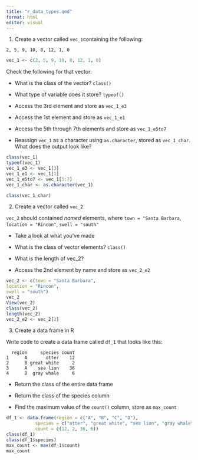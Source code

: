 ```yaml
---
title: "r_data_types.qmd"
format: html
editor: visual
---
```


1.  Create a vector called `vec_1`containing the following:

```         
2, 5, 9, 10, 8, 12, 1, 0
```

```r
vec_1 <- c(2, 5, 9, 10, 8, 12, 1, 0)

```

Check the following for that vector:

-   What is the class of the vector? `class()`

-   What type of variable does it store? `typeof()`

-   Access the 3rd element and store as `vec_1_e3`

-   Access the 1st element and store as `vec_1_e1`

-   Access the 5th through 7th elements and store as `vec_1_e5to7`

-   Reassign `vec_1` as a character using `as.character`, stored as `vec_1_char`. What does the output look like?

```r
class(vec_1)
typeof(vec_1)
vec_1_e3 <- vec_1[3]
vec_1_e1 <- vec_1[1]
vec_1_e5to7 <- vec_1[5:7]
vec_1_char <- as.character(vec_1)

class(vec_1_char)
```

2.  Create a vector called `vec_2`

`vec_2` should contained *named* elements, where `town = "Santa Barbara`, `location = "Rincon"`, `swell = "south"`

-   Take a look at what you’ve made

-   What is the class of vector elements? `class()`

-   What is the length of vec_2?

-   Access the 2nd element by name and store as `vec_2_e2`

```r
vec_2 <- c(town = "Santa Barbara", 
location = "Rincon", 
swell = "south")
vec_2
View(vec_2)
class(vec_2)
length(vec_2)
vec_2_e2 <- vec_2[2]

```

3.  Create a data frame in R

Write code to create a data frame called `df_1` that looks like this:

```         
  region     species count
1      A       otter    12
2      B great white     2
3      A    sea lion    36
4      D  gray whale     6
```

-   Return the class of the entire data frame

-   Return the class of the species column

-   Find the maximum value of the `count()` column, store as `max_count`

```r
df_1 <- data.frame(region = c("A", "B", "C", "D"),
           species = c("otter", "great white", "sea lion", "gray whale"),
           count = c(12, 2, 36, 6))
class(df_1)
class(df_1$species)
max_count <- max(df_1$count)
max_count
```

```r

```
